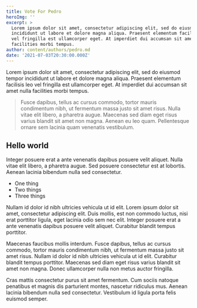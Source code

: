 ```yaml
---
title: Vote For Pedro
heroImg: ''
excerpt: >
  Lorem ipsum dolor sit amet, consectetur adipiscing elit, sed do eiusmod tempor
  incididunt ut labore et dolore magna aliqua. Praesent elementum facilisis leo
  vel fringilla est ullamcorper eget. At imperdiet dui accumsan sit amet nulla
  facilities morbi tempus.
author: content/authors/pedro.md
date: '2021-07-03T20:30:00.000Z'
---
```


Lorem ipsum dolor sit amet, consectetur adipiscing elit, sed do eiusmod tempor incididunt ut labore et dolore magna aliqua. Praesent elementum facilisis leo vel fringilla est ullamcorper eget. At imperdiet dui accumsan sit amet nulla facilities morbi tempus.

<BlockQuote authorName="Me">
  Fusce dapibus, tellus ac cursus commodo, tortor mauris condimentum nibh, ut fermentum massa justo sit amet risus. Nulla vitae elit libero, a pharetra augue. Maecenas sed diam eget risus varius blandit sit amet non magna. Aenean eu leo quam. Pellentesque ornare sem lacinia quam venenatis vestibulum.
</BlockQuote>

## Hello world

Integer posuere erat a ante venenatis dapibus posuere velit aliquet. Nulla vitae elit libero, a pharetra augue. Sed posuere consectetur est at lobortis. Aenean lacinia bibendum nulla sed consectetur.

* One thing
* Two things
* Three things

Nullam id dolor id nibh ultricies vehicula ut id elit. Lorem ipsum dolor sit amet, consectetur adipiscing elit. Duis mollis, est non commodo luctus, nisi erat porttitor ligula, eget lacinia odio sem nec elit. Integer posuere erat a ante venenatis dapibus posuere velit aliquet. Curabitur blandit tempus porttitor.

Maecenas faucibus mollis interdum. Fusce dapibus, tellus ac cursus commodo, tortor mauris condimentum nibh, ut fermentum massa justo sit amet risus. Nullam id dolor id nibh ultricies vehicula ut id elit. Curabitur blandit tempus porttitor. Maecenas sed diam eget risus varius blandit sit amet non magna. Donec ullamcorper nulla non metus auctor fringilla.

Cras mattis consectetur purus sit amet fermentum. Cum sociis natoque penatibus et magnis dis parturient montes, nascetur ridiculus mus. Aenean lacinia bibendum nulla sed consectetur. Vestibulum id ligula porta felis euismod semper.
